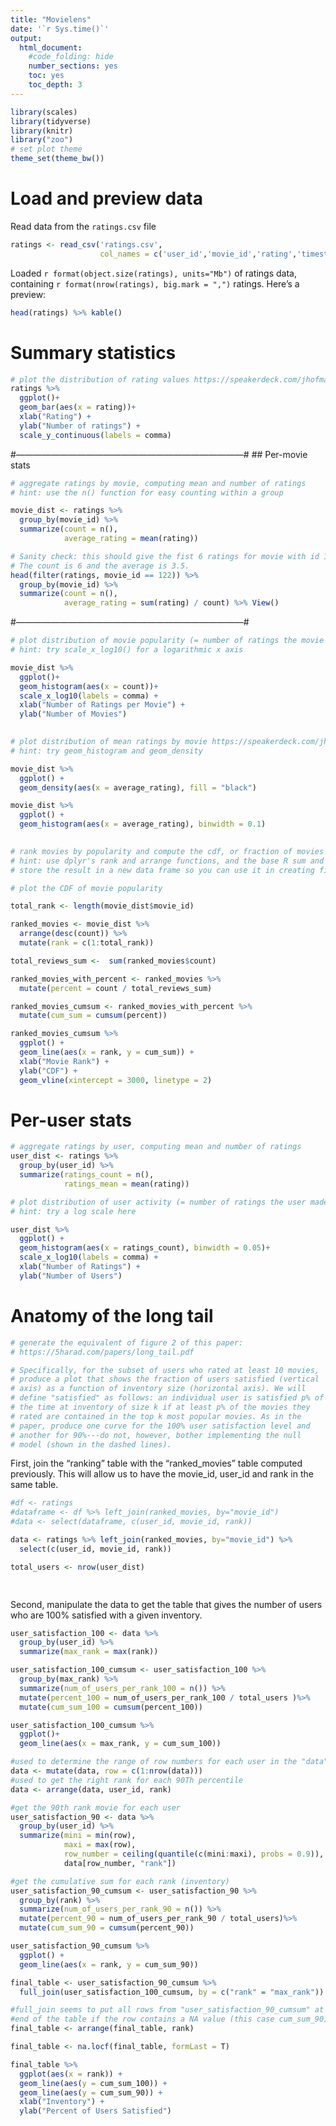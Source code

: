 ---
title: "Movielens"
date: '`r Sys.time()`'
output:
  html_document:
    #code_folding: hide
    number_sections: yes
    toc: yes
    toc_depth: 3
---

```{r setup, include=FALSE}
library(scales)
library(tidyverse)
library(knitr)
library("zoo")
# set plot theme
theme_set(theme_bw())
```

# Load and preview data

Read data from the `ratings.csv` file

```{r load-data}
ratings <- read_csv('ratings.csv',
                    col_names = c('user_id','movie_id','rating','timestamp'))
```

Loaded `r format(object.size(ratings), units="Mb")` of ratings data, containing `r format(nrow(ratings), big.mark = ",")` ratings. Here's a preview:

```{r preview-data}
head(ratings) %>% kable()
```

# Summary statistics

```{r dist-ratings}
# plot the distribution of rating values https://speakerdeck.com/jhofman/modeling-social-data-lecture-2-introduction-to-counting?slide=26
ratings %>%
  ggplot()+
  geom_bar(aes(x = rating))+
  xlab("Rating") +
  ylab("Number of ratings") +
  scale_y_continuous(labels = comma)

```

#------------------------------------------------------------------------------#
## Per-movie stats

```{r aggregate-by-movie}
# aggregate ratings by movie, computing mean and number of ratings
# hint: use the n() function for easy counting within a group

movie_dist <- ratings %>%
  group_by(movie_id) %>%
  summarize(count = n(),
            average_rating = mean(rating))

# Sanity check: this should give the fist 6 ratings for movie with id 122.
# The count is 6 and the average is 3.5.
head(filter(ratings, movie_id == 122)) %>% 
  group_by(movie_id) %>%
  summarize(count = n(),
            average_rating = sum(rating) / count) %>% View()
```
#------------------------------------------------------------------------------#

```{r dist-movie-popularity}
# plot distribution of movie popularity (= number of ratings the movie received)
# hint: try scale_x_log10() for a logarithmic x axis

movie_dist %>%
  ggplot()+
  geom_histogram(aes(x = count))+
  scale_x_log10(labels = comma) +
  xlab("Number of Ratings per Movie") +
  ylab("Number of Movies")
  

```

```{r dist-mean-ratings-by-movie}
# plot distribution of mean ratings by movie https://speakerdeck.com/jhofman/modeling-social-data-lecture-2-introduction-to-counting?slide=28
# hint: try geom_histogram and geom_density

movie_dist %>%
  ggplot() +
  geom_density(aes(x = average_rating), fill = "black")

movie_dist %>%
  ggplot() +
  geom_histogram(aes(x = average_rating), binwidth = 0.1)
  
```

```{r cdf-movie-pop}
# rank movies by popularity and compute the cdf, or fraction of movies covered by the top-k moves https://speakerdeck.com/jhofman/modeling-social-data-lecture-2-introduction-to-counting?slide=30
# hint: use dplyr's rank and arrange functions, and the base R sum and cumsum functions
# store the result in a new data frame so you can use it in creating figure 2 from the paper below

# plot the CDF of movie popularity

total_rank <- length(movie_dist$movie_id)

ranked_movies <- movie_dist %>%
  arrange(desc(count)) %>%
  mutate(rank = c(1:total_rank))

total_reviews_sum <-  sum(ranked_movies$count)

ranked_movies_with_percent <- ranked_movies %>%
  mutate(percent = count / total_reviews_sum)

ranked_movies_cumsum <- ranked_movies_with_percent %>%
  mutate(cum_sum = cumsum(percent))

ranked_movies_cumsum %>%
  ggplot() +
  geom_line(aes(x = rank, y = cum_sum)) +
  xlab("Movie Rank") +
  ylab("CDF") +
  geom_vline(xintercept = 3000, linetype = 2)

```


# Per-user stats

```{r aggregate-by-user}
# aggregate ratings by user, computing mean and number of ratings
user_dist <- ratings %>%
  group_by(user_id) %>%
  summarize(ratings_count = n(), 
            ratings_mean = mean(rating))
```

```{r dist-user-activity}
# plot distribution of user activity (= number of ratings the user made)
# hint: try a log scale here

user_dist %>%
  ggplot() +
  geom_histogram(aes(x = ratings_count), binwidth = 0.05)+
  scale_x_log10(labels = comma) +
  xlab("Number of Ratings") +
  ylab("Number of Users")
```

# Anatomy of the long tail

```{r long-tail}
# generate the equivalent of figure 2 of this paper:
# https://5harad.com/papers/long_tail.pdf

# Specifically, for the subset of users who rated at least 10 movies,
# produce a plot that shows the fraction of users satisfied (vertical
# axis) as a function of inventory size (horizontal axis). We will
# define "satisfied" as follows: an individual user is satisfied p% of
# the time at inventory of size k if at least p% of the movies they
# rated are contained in the top k most popular movies. As in the
# paper, produce one curve for the 100% user satisfaction level and
# another for 90%---do not, however, bother implementing the null
# model (shown in the dashed lines).
```

First, join the "ranking" table with the "ranked_movies" table computed
previously. This will allow us to have the movie_id, user_id and rank 
in the same table.

```{r}
#df <- ratings
#dataframe <- df %>% left_join(ranked_movies, by="movie_id")
#data <- select(dataframe, c(user_id, movie_id, rank))

data <- ratings %>% left_join(ranked_movies, by="movie_id") %>%
  select(c(user_id, movie_id, rank))

total_users <- nrow(user_dist)

  
```

Second, manipulate the data to get the table that gives the number of users
who are 100% satisfied with a given inventory.

```{r}
user_satisfaction_100 <- data %>%
  group_by(user_id) %>%
  summarize(max_rank = max(rank))

user_satisfaction_100_cumsum <- user_satisfaction_100 %>%
  group_by(max_rank) %>%
  summarize(num_of_users_per_rank_100 = n()) %>% 
  mutate(percent_100 = num_of_users_per_rank_100 / total_users )%>%
  mutate(cum_sum_100 = cumsum(percent_100))

user_satisfaction_100_cumsum %>%
  ggplot()+
  geom_line(aes(x = max_rank, y = cum_sum_100))
```

```{r}
#used to determine the range of row numbers for each user in the "data" table
data <- mutate(data, row = c(1:nrow(data))) 
#used to get the right rank for each 90Th percentile
data <- arrange(data, user_id, rank)

#get the 90th rank movie for each user
user_satisfaction_90 <- data %>%
  group_by(user_id) %>%
  summarize(mini = min(row),
            maxi = max(row),
            row_number = ceiling(quantile(c(mini:maxi), probs = 0.9)),
            data[row_number, "rank"])

#get the cumulative sum for each rank (inventory)
user_satisfaction_90_cumsum <- user_satisfaction_90 %>%
  group_by(rank) %>%
  summarize(num_of_users_per_rank_90 = n()) %>%
  mutate(percent_90 = num_of_users_per_rank_90 / total_users)%>%
  mutate(cum_sum_90 = cumsum(percent_90))

user_satisfaction_90_cumsum %>% 
  ggplot() +
  geom_line(aes(x = rank, y = cum_sum_90))
```


```{r}
final_table <- user_satisfaction_90_cumsum %>% 
  full_join(user_satisfaction_100_cumsum, by = c("rank" = "max_rank"))

#full_join seems to put all rows from "user_satisfaction_90_cumsum" at the 
#end of the table if the row contains a NA value (this case cum_sum_90)
final_table <- arrange(final_table, rank)

final_table <- na.locf(final_table, formLast = T)

final_table %>%
  ggplot(aes(x = rank)) +
  geom_line(aes(y = cum_sum_100)) +
  geom_line(aes(y = cum_sum_90)) +
  xlab("Inventory") +
  ylab("Percent of Users Satisfied")
```
